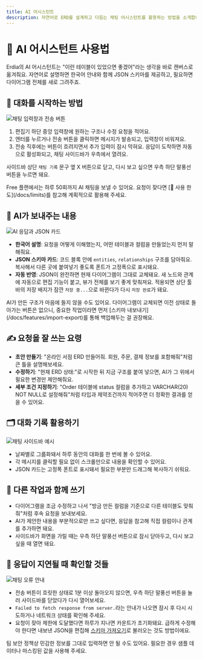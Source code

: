 ```yaml
---
title: AI 어시스턴트
description: 자연어로 ERD를 설계하고 다듬는 채팅 어시스턴트를 활용하는 방법을 소개합니다
---
```



# 🤖 AI 어시스턴트 사용법

Erdia의 AI 어시스턴트는 "이런 테이블이 있었으면 좋겠어"라는 생각을 바로 캔버스로 옮겨줘요. 자연어로 설명하면 한국어 안내와 함께 JSON 스키마를 제공하고, 필요하면 다이어그램 전체를 새로 그려주죠.

## 💬 대화를 시작하는 방법

![채팅 입력창과 전송 버튼](/images/example.png)

1. 편집기 하단 중앙 입력창에 원하는 구조나 수정 요청을 적어요.
2. 엔터를 누르거나 전송 버튼을 클릭하면 메시지가 발송되고, 입력창이 비워져요.
3. 전송 직후에는 버튼이 흐려지면서 추가 입력이 잠시 막혀요. 응답이 도착하면 자동으로 활성화되고, 채팅 사이드바가 우측에서 열려요.

사이드바 상단 `채팅 기록` 문구 옆 X 버튼으로 닫고, 다시 보고 싶으면 우측 하단 말풍선 버튼을 누르면 돼요.

<Callout type="info">
Free 플랜에서는 하루 50회까지 AI 채팅을 보낼 수 있어요. 요청이 잦다면 [📏 사용 한도](/docs/limits)를 참고해 계획적으로 활용해 주세요.
</Callout>

## 🧠 AI가 보내주는 내용

![AI 응답과 JSON 카드](/images/example.png)

- **한국어 설명**: 요청을 어떻게 이해했는지, 어떤 테이블과 컬럼을 만들었는지 먼저 말해줘요.
- **JSON 스키마 카드**: 코드 블록 안에 `entities`, `relationships` 구조를 담아줘요. 복사해서 다른 곳에 붙여넣기 좋도록 폰트가 고정폭으로 표시돼요.
- **자동 반영**: JSON이 완전하면 현재 다이어그램이 그대로 교체돼요. 새 노드와 관계에 자동으로 편집 기능이 붙고, 뷰가 전체를 보기 좋게 맞춰져요. 적용되면 상단 툴바의 저장 배지가 잠깐 `저장 중...`으로 바뀐다가 다시 `저장 완료`가 돼요.

<Callout type="warning">
AI가 만든 구조가 마음에 들지 않을 수도 있어요. 다이어그램이 교체되면 이전 상태로 돌아가는 버튼은 없으니, 중요한 작업이라면 먼저 [스키마 내보내기](/docs/features/import-export)를 통해 백업해두는 걸 권장해요.
</Callout>

## ✍️ 요청을 잘 쓰는 요령

- **초안 만들기**: "온라인 서점 ERD 만들어줘. 회원, 주문, 결제 정보를 포함해줘"처럼 큰 틀을 설명해보세요.
- **수정하기**: "현재 ERD 상태:"로 시작한 뒤 지금 구조를 붙여 넣으면, AI가 그 위에서 필요한 변경만 제안해줘요.
- **세부 조건 지정하기**: "Order 테이블에 status 컬럼을 추가하고 VARCHAR(20) NOT NULL로 설정해줘"처럼 타입과 제약조건까지 적어주면 더 정확한 결과를 얻을 수 있어요.

## 🗂️ 대화 기록 활용하기

![채팅 사이드바 예시](/images/example.png)

- 날짜별로 그룹화돼서 하루 동안의 대화를 한 번에 볼 수 있어요.
- 각 메시지를 클릭할 필요 없이 스크롤만으로 내용을 확인할 수 있어요.
- JSON 카드는 고정폭 폰트로 표시돼서 필요한 부분만 드래그해 복사하기 쉬워요.

## 🔄 다른 작업과 함께 쓰기

- 다이어그램을 조금 수정하고 나서 "방금 만든 컬럼을 기준으로 다른 테이블도 맞춰줘"처럼 후속 요청을 보내보세요.
- AI가 제안한 내용을 부분적으로만 쓰고 싶다면, 응답을 참고해 직접 컬럼이나 관계를 추가하면 돼요.
- 사이드바가 화면을 가릴 때는 우측 하단 말풍선 버튼으로 잠시 닫아두고, 다시 보고 싶을 때 열면 돼요.

## 🧭 응답이 지연될 때 확인할 것들

![채팅 오류 안내](/images/example.png)

- 전송 버튼이 흐릿한 상태로 1분 이상 돌아오지 않으면, 우측 하단 말풍선 버튼을 눌러 사이드바를 닫았다가 다시 열어보세요.
- `Failed to fetch response from server.`라는 안내가 나오면 잠시 후 다시 시도하거나 네트워크 상태를 확인해 주세요.
- 요청이 잦아 제한에 도달했다면 하루가 지나면 카운트가 초기화돼요. 급하게 수정해야 한다면 내보낸 JSON을 편집해 [스키마 가져오기](/docs/features/import-export)로 불러오는 것도 방법이에요.

<Callout type="info">
팀 보안 정책상 민감한 정보를 그대로 입력하면 안 될 수도 있어요. 필요한 경우 샘플 데이터나 마스킹된 값을 사용해 주세요.
</Callout>
